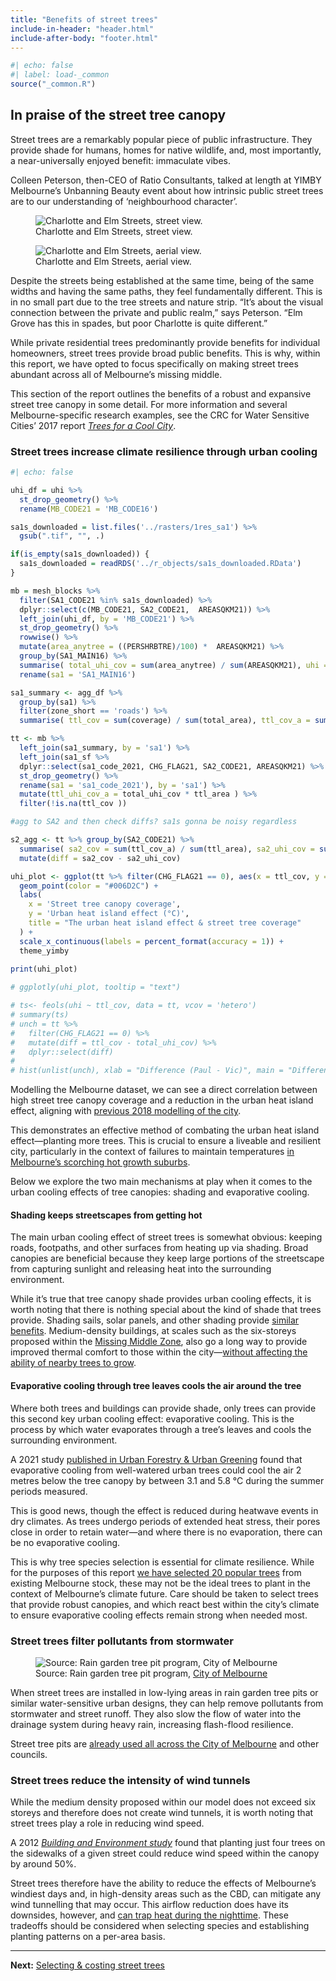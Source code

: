 ```yaml
---
title: "Benefits of street trees"
include-in-header: "header.html"
include-after-body: "footer.html"
---
```


```r
#| echo: false
#| label: load-_common
source("_common.R")
```

## In praise of the street tree canopy

Street trees are a remarkably popular piece of public infrastructure. They provide shade for humans, homes for native wildlife, and, most importantly, a near-universally enjoyed benefit: immaculate vibes.

Colleen Peterson, then-CEO of Ratio Consultants, talked at length at YIMBY Melbourne's Unbanning Beauty event about how intrinsic public street trees are to our understanding of ‘neighbourhood character’.

![Charlotte and Elm Streets, street view.](images/CharlotteElm1.png)

![Charlotte and Elm Streets, aerial view.](images/CharlotteElm2.png)

Despite the streets being established at the same time, being of the same widths and having the same paths, they feel fundamentally different. This is in no small part due to the tree streets and nature strip. “It’s about the visual connection between the private and public realm," says Peterson. "Elm Grove has this in spades, but poor Charlotte is quite different.”

While private residential trees predominantly provide benefits for individual homeowners, street trees provide broad public benefits. This is why, within this report, we have opted to focus specifically on making street trees abundant across all of Melbourne's missing middle. 

This section of the report outlines the benefits of a robust and expansive street tree canopy in some detail. For more information and several Melbourne-specific research examples, see the CRC for Water Sensitive Cities' 2017 report _[Trees for a Cool City](https://watersensitivecities.org.au/wp-content/uploads/2017/11/Trees-for-a-cool-city_Guidelines-for-optimised-tree-placement.pdf)_.

### Street trees increase climate resilience through urban cooling


```r
#| echo: false

uhi_df = uhi %>%
  st_drop_geometry() %>%
  rename(MB_CODE21 = 'MB_CODE16')

sa1s_downloaded = list.files('../rasters/1res_sa1') %>%
  gsub(".tif", "", .)

if(is_empty(sa1s_downloaded)) {
  sa1s_downloaded = readRDS('../r_objects/sa1s_downloaded.RData')
}

mb = mesh_blocks %>%
  filter(SA1_CODE21 %in% sa1s_downloaded) %>%
  dplyr::select(c(MB_CODE21, SA2_CODE21,  AREASQKM21)) %>%
  left_join(uhi_df, by = 'MB_CODE21') %>%
  st_drop_geometry() %>%
  rowwise() %>%
  mutate(area_anytree = ((PERSHRBTRE)/100) *  AREASQKM21) %>%
  group_by(SA1_MAIN16) %>%
  summarise( total_uhi_cov = sum(area_anytree) / sum(AREASQKM21), uhi = first(UHI18_M), sa2 = first(SA2_CODE21) ) %>%
  rename(sa1 = 'SA1_MAIN16')

sa1_summary <- agg_df %>%
  group_by(sa1) %>%
  filter(zone_short == 'roads') %>%
  summarise( ttl_cov = sum(coverage) / sum(total_area), ttl_cov_a = sum(coverage), ttl_area = sum(total_area)  )

tt <- mb %>% 
  left_join(sa1_summary, by = 'sa1') %>% 
  left_join(sa1_sf %>%
  dplyr::select(sa1_code_2021, CHG_FLAG21, SA2_CODE21, AREASQKM21) %>%
  st_drop_geometry() %>%
  rename(sa1 = 'sa1_code_2021'), by = 'sa1') %>%
  mutate(ttl_uhi_cov_a = total_uhi_cov * ttl_area ) %>%
  filter(!is.na(ttl_cov ))

#agg to SA2 and then check diffs? sa1s gonna be noisy regardless

s2_agg <- tt %>% group_by(SA2_CODE21) %>%
  summarise( sa2_cov = sum(ttl_cov_a) / sum(ttl_area), sa2_uhi_cov = sum(ttl_uhi_cov_a) / sum(ttl_area) ) %>%
  mutate(diff = sa2_cov - sa2_uhi_cov) 

uhi_plot <- ggplot(tt %>% filter(CHG_FLAG21 == 0), aes(x = ttl_cov, y = uhi, text = paste("Street tree coverage: ", scales::percent(ttl_cov, accuracy = 1), "<br>UHI effect: ", round(uhi, digits = 2), "°C"))) +  
  geom_point(color = "#006D2C") + 
  labs(
    x = 'Street tree canopy coverage',
    y = 'Urban heat island effect (°C)',
    title = "The urban heat island effect & street tree coverage"
  ) +
  scale_x_continuous(labels = percent_format(accuracy = 1)) +
  theme_yimby 
 
print(uhi_plot)

# ggplotly(uhi_plot, tooltip = "text") 

# ts<- feols(uhi ~ ttl_cov, data = tt, vcov = 'hetero')
# summary(ts)
# unch = tt %>%
#   filter(CHG_FLAG21 == 0) %>%
#   mutate(diff = ttl_cov - total_uhi_cov) %>%
#   dplyr::select(diff) 
# 
# hist(unlist(unch), xlab = "Difference (Paul - Vic)", main = "Difference between Paul's estimates and Victoria's for each SA1")

```

Modelling the Melbourne dataset, we can see a direct correlation between high street tree canopy coverage and a reduction in the urban heat island effect, aligning with [previous 2018 modelling of the city](https://journals.ametsoc.org/view/journals/apme/57/8/jamc-d-17-0243.1.xml). 

This demonstrates an effective method of combating the urban heat island effect—planting more trees. This is crucial to ensure a liveable and resilient city, particularly in the context of failures to maintain temperatures [in Melbourne's scorching hot growth suburbs](https://vcoss.org.au/wp-content/uploads/2024/02/UrbanHeartVCOSS2023.pdf).

Below we explore the two main mechanisms at play when it comes to the urban cooling effects of tree canopies: shading and evaporative cooling.


#### Shading keeps streetscapes from getting hot

The main urban cooling effect of street trees is somewhat obvious: keeping roads, footpaths, and other surfaces from heating up via shading. Broad canopies are beneficial because they keep large portions of the streetscape from capturing sunlight and releasing heat into the surrounding environment. 

While it's true that tree canopy shade provides urban cooling effects, it is worth noting that there is nothing special about the kind of shade that trees provide. Shading sails, solar panels, and other shading provide [similar benefits](https://rmets.onlinelibrary.wiley.com/doi/10.1002/joc.2177). Medium-density buildings, at scales such as the six-storeys proposed within the [Missing Middle Zone](https://yimby.melbourne/missing-middle), also go a long way to provide improved thermal comfort to those within the city—[without affecting the ability of nearby trees to grow](https://www.sciencedirect.com/science/article/pii/S1618866723000316).  


#### Evaporative cooling through tree leaves cools the air around the tree 

Where both trees and buildings can provide shade, only trees can provide this second key urban cooling effect: evaporative cooling. This is the process by which water evaporates through a tree's leaves and cools the surrounding environment. 

A 2021 study [published in Urban Forestry & Urban Greening](https://www.sciencedirect.com/science/article/pii/S1618866720307871?ref=pdf_download&fr=RR-2&rr=89cb795bbc20a956#sec0110) found that evaporative cooling from well-watered urban trees could cool the air 2 metres below the tree canopy by between 3.1 and 5.8 °C during the summer periods measured. 

This is good news, though the effect is reduced during heatwave events in dry climates. As trees undergo periods of extended heat stress, their pores close in order to retain water—and where there is no evaporation, there can be no evaporative cooling.

This is why tree species selection is essential for climate resilience. While for the purposes of this report [we have selected 20 popular trees](#) from existing Melbourne stock, these may not be the ideal trees to plant in the context of Melbourne's climate future. Care should be taken to select trees that provide robust canopies, and which react best within the city's climate to ensure evaporative cooling effects remain strong when needed most. 


### Street trees filter pollutants from stormwater

![Source: Rain garden tree pit program, [City of Melbourne](https://urbanwater.melbourne.vic.gov.au/projects/raingardens/little-collins-street-tree-pits/)](images/RainGarden.jpeg)

When street trees are installed in low-lying areas in rain garden tree pits or similar water-sensitive urban designs, they can help remove pollutants from stormwater and street runoff. They also slow the flow of water into the drainage system during heavy rain, increasing flash-flood resilience.

Street tree pits are [already used all across the City of Melbourne](https://urbanwater.melbourne.vic.gov.au/projects/raingardens/little-collins-street-tree-pits/) and other councils.


### Street trees reduce the intensity of wind tunnels

While the medium density proposed within our model does not exceed six storeys and therefore does not create wind tunnels, it is worth noting that street trees play a role in reducing wind speed. 

A 2012 _[Building and Environment study](https://www.sciencedirect.com/science/article/abs/pii/S0360132312000546)_ found that planting just four trees on the sidewalks of a given street could reduce wind speed within the canopy by around 50%. 

Street trees therefore have the ability to reduce the effects of Melbourne's windiest days and, in high-density areas such as the CBD, can mitigate any wind tunnelling that may occur. This airflow reduction does have its downsides, however, and [can trap heat during the nighttime](https://www.sciencedirect.com/science/article/abs/pii/S0360132317300057?via%3Dihub). These tradeoffs should be considered when selecting species and establishing planting patterns on a per-area basis.

***

**Next:** [Selecting & costing street trees](/costs.html)
